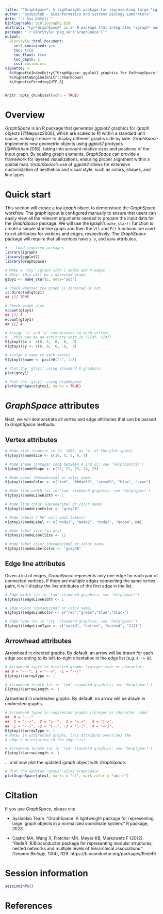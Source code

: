 ```yaml
---
title: "*GraphSpace*: A lightweight package for representing large *igraph* objects in a normalized coordinate system."
author: "Sysbiolab - Bioinformatics and Systems Biology Laboratory"
date: "`r Sys.Date()`"
bibliography: bibliography.bib
abstract: "<p>*GraphSpace* is an R package that integrates *igraph* and *ggplot2* graphics within spatial maps. *GraphSpace* implements new geometric objects using *ggplot2* protypes, customized for representing large *igraph* objects in a normalized coordinate system.</p>"
package: "`r BiocStyle::pkg_ver('GraphSpace')`"
output: 
  BiocStyle::html_document:
    self_contained: yes
    toc: true
    toc_float: true
    toc_depth: 2
    css: custom.css
vignette: >
  %\VignetteIndexEntry{"GraphSpace: ggplot2 graphics for PathwaySpace."}
  %\VignetteEngine{knitr::rmarkdown}
  %\VignetteEncoding{UTF-8}
---
```


```r
knitr::opts_chunk$set(echo = TRUE)
```

# Overview

*GraphSpace* is an R package that generates *ggplot2* graphics for *igraph* objects [@Nepusz2006], which are scaled to fit within a standard unit space, making it easier to display different graphs side by side. *GraphSpace* implements new geometric objects using *ggplot2* protypes [@Wickham2016], taking into account relative sizes and positions of the input graph. By scaling graph elements, *GraphSpace* can provide a framework for layered visualizations, ensuring proper alignment within a spatial map. *GraphSpace*'s use of *ggplot2* allows for extensive customization of aesthetics and visual style, such as colors, shapes, and line types.

# Quick start

This section will create a toy *igraph* object to demonstrate the *GraphSpace* workflow. The graph layout is configured manually to ensure that users can easily view all the relevant arguments needed to prepare the input data for the *GraphSpace* package. We will use the igraph's `make_star()` function to create a simple star-like graph and then the `V()` and `E()` functions are used to set attributes for vertices and edges, respectively. The *GraphSpace* package will require that all vertices have `x`, `y`, and `name` attributes.

```r
#--- Load required packages
library(igraph)
library(ggplot2)
library(GraphSpace)
```

```r
# Make a 'toy' igraph with 5 nodes and 4 edges
# Note: this will be a directed graph
gtoy1 <- make_star(5, mode="out")

# Check whether the graph is directed or not
is.directed(gtoy1)
## [1] TRUE

# Check graph size
vcount(gtoy1)
## [1] 5
ecount(gtoy1)
## [1] 4

# Assign 'x' and 'y' coordinates to each vertex;
# ..this can be an arbitrary unit in (-Inf, +Inf)
V(gtoy1)$x <- c(0, 3, -6, -6, -9)
V(gtoy1)$y <- c(0, 0,  6, -6,  0)

# Assign a name to each vertex
V(gtoy1)$name <- paste0("n", 1:5)
```

```r
# Plot the 'gtoy1' using standard R graphics
plot(gtoy1)
```

```r
# Plot the 'gtoy1' using GraphSpace
plotGraphSpace(gtoy1, marks = TRUE)
```

# *GraphSpace* attributes

Next, we will demonstrate all vertex and edge attributes that can be passed to *GraphSpace* methods.

## Vertex attributes

```r
# Node size (numeric in (0, 100), as '%' of the plot space)
V(gtoy1)$nodeSize <- c(10, 5, 5, 5, 5)

# Node shape (integer code between 0 and 25; see 'help(points)')
V(gtoy1)$nodeShape <- c(21, 22, 23, 24, 25)

# Node color (Hexadecimal or color name)
V(gtoy1)$nodeColor <- c("red", "#00ad39", "grey80", "blue", "cyan")

# Node line width (as in 'lwd' standard graphics; see 'help(gpar)')
V(gtoy1)$nodeLineWidth <- 1

# Node line color (Hexadecimal or color name)
V(gtoy1)$nodeLineColor <- "grey20"

# Node labels ('NA' will omit labels)
V(gtoy1)$nodeLabel <- c("Node1", "Node2", "Node3", "Node4", NA)

# Node label size (in pts)
V(gtoy1)$nodeLabelSize <- 12

# Node label color (Hexadecimal or color name)
V(gtoy1)$nodeLabelColor <- "grey40"
```

## Edge line attributes

Given a list of edges, *GraphSpace* represents only one edge for each pair of connected vertices. If there are multiple edges connecting the same vertex pairs, it will display the line attributes of the first edge in the list.

```r
# Edge width (as in 'lwd' standard graphics; see 'help(gpar)')
E(gtoy1)$edgeLineWidth <- 1

# Edge color (Hexadecimal or color name)
E(gtoy1)$edgeLineColor <- c("red","green","blue","black")

# Edge type (as in 'lty' standard graphics; see 'help(gpar)')
E(gtoy1)$edgeLineType <- c("solid", "dotted", "dashed", "2121")
```

## Arrowhead attributes

Arrowhead in directed graphs. By default, an arrow will be drawn for each edge according to its left-to-right orientation in the edge list (*e.g.* `A -> B`).

```r
# Arrowhead types in directed graphs (integer code or character)
## 0 = "---", 1 = "-->", -1 = "--|"
E(gtoy1)$arrowType <- 1

# Arrowhead length (as in 'lwd' standard graphics; see 'help(gpar)')
E(gtoy1)$arrowLength <- 1
```

Arrowhead in undirected graphs. By default, no arrow will be drawn in undirected graphs.

```r
# Arrowhead types in undirected graphs (integer or character code)
##  0 = "---"
##  1 = "-->",  2 = "<--",  3 = "<->",  4 = "|->",
## -1 = "--|", -2 = "|--", -3 = "|-|", -4 = "<-|", 
E(gtoy1)$arrowType <- 1
# Note: in undirected graphs, this attribute overrides the 
# edge's orientation in the edge list

# Arrowhead length (as in 'lwd' standard graphics; see 'help(gpar)')
E(gtoy1)$arrowLength <- 1
```

... and now plot the updated *igraph* object with *GraphSpace*:
 
```r
# Plot the updated 'gtoy1' using GraphSpace
plotGraphSpace(gtoy1, marks = "n1", mark.color = "white")
```

# Citation

If you use *GraphSpace*, please cite:

* Sysbiolab Team. "GraphSpace: A lightweight package for representing large igraph objects in a normalized coordinate system." R package, 2023.

* Castro MA, Wang X, Fletcher MN, Meyer KB, Markowetz F (2012). "RedeR: R/Bioconductor package for representing modular structures, nested networks and multiple levels of hierarchical associations." *Genome Biology*, 13(4), R29. 
https://bioconductor.org/packages/RedeR/


# Session information
```r
sessionInfo()
```


# References


